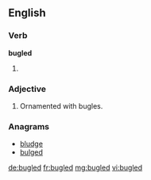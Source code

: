 ==English==

===Verb===
'''bugled'''

# {{past of|bugle}}

===Adjective===
{{en-adj}}

# Ornamented with bugles.

===Anagrams===
* [[bludge#English|bludge]]
* [[bulged#English|bulged]]

[[de:bugled]]
[[fr:bugled]]
[[mg:bugled]]
[[vi:bugled]]